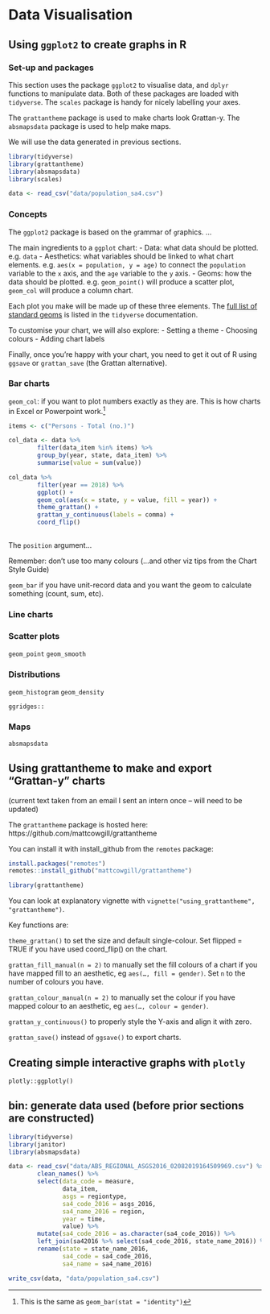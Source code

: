 # Data Visualisation

## Using `ggplot2` to create graphs in R

### Set-up and packages

This section uses the package `ggplot2` to visualise data, and `dplyr` functions to manipulate data. Both of these packages are loaded with `tidyverse`. The `scales` package is handy for nicely labelling your axes.

The `grattantheme` package is used to make charts look Grattan-y. The `absmapsdata` package is used to help make maps.

We will use the data generated in previous sections.

```r
library(tidyverse)
library(grattantheme)
library(absmapsdata)
library(scales)

data <- read_csv("data/population_sa4.csv")
```

### Concepts

The `ggplot2` package is based on the `g`rammar of `g`raphics. ...

The main ingredients to a `ggplot` chart:
- Data: what data should be plotted. e.g. `data`
- Aesthetics: what variables should be linked to what chart elements. e.g. `aes(x = population, y = age)` to connect the `population` variable to the `x` axis, and the `age` variable to the `y` axis. 
- Geoms: how the data should be plotted. e.g. `geom_point()` will produce a scatter plot, `geom_col` will produce a column chart. 

Each plot you make will be made up of these three elements. The [full list of standard geoms](https://ggplot2.tidyverse.org/reference/) is listed in the `tidyverse` documentation. 


To customise your chart, we will also explore:
- Setting a theme
- Choosing colours
- Adding chart labels

Finally, once you're happy with your chart, you need to get it out of R using `ggsave` or `grattan_save` (the Grattan alternative).


### Bar charts


`geom_col`: if you want to plot numbers exactly as they are. This is how charts in Excel or Powerpoint work.^[This is the same as `geom_bar(stat = "identity")`]

```r
items <- c("Persons - Total (no.)")

col_data <- data %>% 
        filter(data_item %in% items) %>% 
        group_by(year, state, data_item) %>% 
        summarise(value = sum(value))

col_data %>% 
        filter(year == 2018) %>% 
        ggplot() +
        geom_col(aes(x = state, y = value, fill = year)) + 
        theme_grattan() + 
        grattan_y_continuous(labels = comma) +
        coord_flip()
        
```



The `position` argument...

Remember: don't use too many colours (...and other viz tips from the Chart Style Guide)


`geom_bar` if you have unit-record data and you want the geom to calculate something (count, sum, etc).

### Line charts


### Scatter plots

`geom_point`
`geom_smooth`

### Distributions

`geom_histogram`
`geom_density`

`ggridges::`


### Maps

`absmapsdata`



## Using grattantheme to make and export "Grattan-y" charts 

(current text taken from an email I sent an intern once -- will need to be updated)

The `grattantheme` package is hosted here: https://github.com/mattcowgill/grattantheme
 
You can install it with install_github from the `remotes` package:

```r
install.packages("remotes")
remotes::install_github("mattcowgill/grattantheme")

library(grattantheme)
```
 
You can look at explanatory vignette with `vignette("using_grattantheme", "grattantheme")`.

Key functions are:
 
`theme_grattan()` to set the size and default single-colour. Set flipped = TRUE if you have used coord_flip() on the chart.
 
`grattan_fill_manual(n = 2)` to manually set the fill colours of a chart if you have mapped fill to an aesthetic, eg `aes(…, fill = gender)`. Set `n` to the number of colours you have.
 
`grattan_colour_manual(n = 2)` to manually set the colour if you have mapped colour to an aesthetic, eg `aes(…, colour = gender)`.
 
`grattan_y_continuous()` to properly style the Y-axis and align it with zero.
 
`grattan_save()` instead of `ggsave()` to export charts.
 



## Creating simple interactive graphs with `plotly`

`plotly::ggplotly()`



## bin: generate data used (before prior sections are constructed)

```r
library(tidyverse)
library(janitor)
library(absmapsdata)

data <- read_csv("data/ABS_REGIONAL_ASGS2016_02082019164509969.csv") %>% 
        clean_names() %>% 
        select(data_code = measure,
               data_item,
               asgs = regiontype,
               sa4_code_2016 = asgs_2016,
               sa4_name_2016 = region,
               year = time,
               value) %>% 
        mutate(sa4_code_2016 = as.character(sa4_code_2016)) %>% 
        left_join(sa42016 %>% select(sa4_code_2016, state_name_2016)) %>% 
        rename(state = state_name_2016,
               sa4_code = sa4_code_2016,
               sa4_name = sa4_name_2016)

write_csv(data, "data/population_sa4.csv")

```



